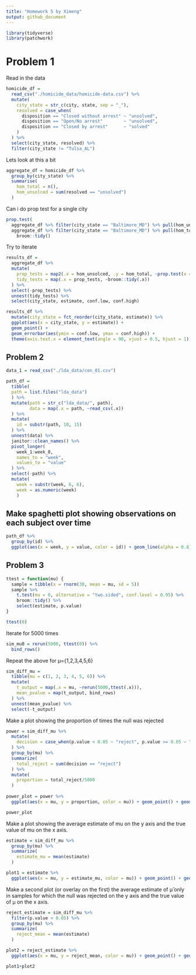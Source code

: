 ```yaml
---
title: "Homework 5 by Ximeng"
output: github_document
---
```


```r
library(tidyverse)
library(patchwork)
```

# Problem 1

Read in the data

```r
homicide_df = 
  read_csv("./homicide_data/homicide-data.csv") %>%
  mutate(
    city_state = str_c(city, state, sep = "_"),
    resolved = case_when(
      disposition == "Closed without arrest" ~ "unsolved",
      disposition == "Open/No arrest"        ~ "unsolved",
      disposition == "Closed by arrest"      ~ "solved"
    )
  ) %>%
  select(city_state, resolved) %>%
  filter(city_state != "Tulsa_AL")
```

Lets look at this a bit
```r
aggregate_df = homicide_df %>%
  group_by(city_state) %>%
  summarise(
    hom_total = n(),
    hom_unsolced = sum(resolved == "unsolved")
  )
```

Can i do prop test for a single city
```r
prop.test(
  aggregate_df %>% filter(city_state == "Baltimore_MD") %>% pull(hom_unsolced),
  aggregate_df %>% filter(city_state == "Baltimore_MD") %>% pull(hom_total)) %>%
    broom::tidy()
```

Try to iterate
```r
results_df = 
  aggregate_df %>%
  mutate(
    prop_tests = map2(.x = hom_unsolced, .y = hom_total, ~prop.test(x = .x, n = .y)),
    tidy_tests = map(.x = prop_tests, ~broom::tidy(.x))
  ) %>%
  select(-prop_tests) %>%
  unnest(tidy_tests) %>%
  select(city_state, estimate, conf.low, conf.high)
```

```r
results_df %>%
  mutate(city_state = fct_reorder(city_state, estimate)) %>%
  ggplot(aes(x = city_state, y = estimate)) +
  geom_point() +
  geom_errorbar(aes(ymin = conf.low, ymax = conf.high)) +
  theme(axis.text.x = element_text(angle = 90, vjust = 0.5, hjust = 1))
```

## Problem 2

```r
data_1 = read_csv("./lda_data/con_01.csv")
```

```r
path_df = 
  tibble(
  path = list.files("lda_data")
  ) %>%
  mutate(path = str_c("lda_data/", path),
         data = map(.x = path, ~read_csv(.x))
  ) %>%
  mutate(
    id = substr(path, 10, 15)
  ) %>%
  unnest(data) %>%
  janitor::clean_names() %>%
  pivot_longer(
    week_1:week_8,
    names_to = "week",
    values_to = "value"
  ) %>%
  select(-path) %>%
  mutate(
    week = substr(week, 6, 6),
    week = as.numeric(week)
    )
```

## Make spaghetti plot showing observations on each subject over time
```r
path_df %>%
  group_by(id) %>%
  ggplot(aes(x = week, y = value, color = id)) + geom_line(alpha = 0.8) + labs(title = "Observation on Each Subject Over Time") + theme_gray() 
```

## Problem 3
```r
ttest = function(mu) {
  sample = tibble(x = rnorm(30, mean = mu, sd = 5))
  sample %>%
    t.test(mu = 0, alternative = "two.sided", conf.level = 0.95) %>%
    broom::tidy() %>%
    select(estimate, p.value)
}

ttest(0)
```

Iterate for 5000 times
```r
sim_mu0 = rerun(5000, ttest(0)) %>%
  bind_rows()
```

Repeat the above for μ={1,2,3,4,5,6}
```r
sim_diff_mu = 
  tibble(mu = c(1, 2, 3, 4, 5, 6)) %>%
  mutate(
    t_output = map(.x = mu, ~rerun(5000,ttest(.x))),
    mean_pvalue = map(t_output, bind_rows)
  ) %>%
  unnest(mean_pvalue) %>%
  select(-t_output)
```

Make a plot showing the proportion of times the null was rejected 
```r
power = sim_diff_mu %>%
  mutate(
    decision = case_when(p.value < 0.05 ~ "reject", p.value >= 0.05 ~ "accept")
  ) %>%
  group_by(mu) %>%
  summarize(
    total_reject = sum(decision == "reject")
  ) %>%
  mutate(
    proportion = total_reject/5000
  )
  
power_plot = power %>%
  ggplot(aes(x = mu, y = proportion, color = mu)) + geom_point() + geom_smooth()

power_plot
```

Make a plot showing the average estimate of mu on the y axis and the true value of mu on the x axis.
```r
estimate = sim_diff_mu %>%
  group_by(mu) %>%
  summarize(
    estimate_mu = mean(estimate)
  )

plot1 = estimate %>%
  ggplot(aes(x = mu, y = estimate_mu, color = mu)) + geom_point() + geom_smooth()
```

Make a second plot (or overlay on the first) the average estimate of μ̂ only in samples for which the null was rejected on the y axis and the true value of μ on the x axis.
```r
reject_estimate = sim_diff_mu %>%
  filter(p.value < 0.05) %>%
  group_by(mu) %>%
  summarize(
    reject_mean = mean(estimate)
  )

plot2 = reject_estimate %>%
  ggplot(aes(x = mu, y = reject_mean, color = mu)) + geom_point() + geom_smooth()

plot1+plot2
```

